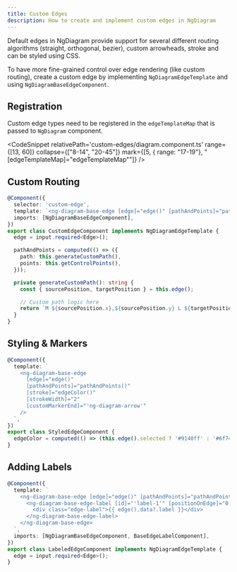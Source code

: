 ```yaml
---
title: Custom Edges
description: How to create and implement custom edges in NgDiagram
---
```



Default edges in NgDiagram provide support for several different routing algorithms (straight, orthogonal, bezier), custom arrowheads, stroke and can be styled using CSS.

To have more fine-grained control over edge rendering (like custom routing), create a custom edge by implementing `NgDiagramEdgeTemplate` and using `NgDiagramBaseEdgeComponent`.

## Registration

Custom edge types need to be registered in the `edgeTemplateMap` that is passed to `NgDiagram` component.

<CodeSnippet
  relativePath='custom-edges/diagram.component.ts'
  range={[13, 60]}
  collapse={["8-14", "20-45"]}
  mark={[5, { range: "17-19"}, "[edgeTemplateMap]=\"edgeTemplateMap\""]}
/>

## Custom Routing


<BasicCustomEdge />

```typescript
@Component({
  selector: 'custom-edge',
  template: `<ng-diagram-base-edge [edge]="edge()" [pathAndPoints]="pathAndPoints()" [stroke]="'blue'" />`,
  imports: [NgDiagramBaseEdgeComponent],
})
export class CustomEdgeComponent implements NgDiagramEdgeTemplate {
  edge = input.required<Edge>();

  pathAndPoints = computed(() => ({
    path: this.generateCustomPath(),
    points: this.getControlPoints(),
  }));

  private generateCustomPath(): string {
    const { sourcePosition, targetPosition } = this.edge();

    // Custom path logic here
    return `M ${sourcePosition.x},${sourcePosition.y} L ${targetPosition.x},${targetPosition.y}`;
  }
}
```

## Styling & Markers

```typescript
@Component({
  template: `
    <ng-diagram-base-edge
      [edge]="edge()"
      [pathAndPoints]="pathAndPoints()"
      [stroke]="edgeColor()"
      [strokeWidth]="2"
      [customMarkerEnd]="'ng-diagram-arrow'"
    />
  `,
})
export class StyledEdgeComponent {
  edgeColor = computed(() => (this.edge().selected ? '#9140ff' : '#6f7480'));
}
```

## Adding Labels

```typescript
@Component({
  template: `
    <ng-diagram-base-edge [edge]="edge()" [pathAndPoints]="pathAndPoints()">
      <ng-diagram-base-edge-label [id]="'label-1'" [positionOnEdge]="0.5">
        <div class="edge-label">{{ edge().data?.label }}</div>
      </ng-diagram-base-edge-label>
    </ng-diagram-base-edge>
  `,
  imports: [NgDiagramBaseEdgeComponent, BaseEdgeLabelComponent],
})
export class LabeledEdgeComponent implements NgDiagramEdgeTemplate {
  edge = input.required<Edge>();
}
```

